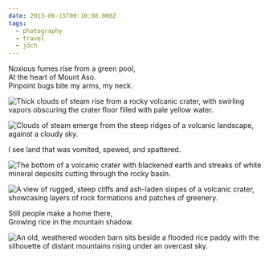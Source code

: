 ```yaml
---
date: 2013-06-15T00:10:08.000Z
tags:
  - photography
  - travel
  - jdch
---
```

Noxious fumes rise from a green pool,<br/>
At the heart of Mount Aso.<br/>
Pinpoint bugs bite my arms, my neck.

![Thick clouds of steam rise from a rocky volcanic crater, with swirling vapors obscuring the crater floor filled with pale yellow water.](/assets/photos/20130607-IMG_8128.jpg)

![Clouds of steam emerge from the steep ridges of a volcanic landscape, against a cloudy sky.](/assets/photos/20130607-IMG_8123.jpg)

I see land that was vomited, spewed, and spattered.

![The bottom of a volcanic crater with blackened earth and streaks of white mineral deposits cutting through the rocky basin.](/assets/photos/20130607-IMG_8170.jpg)

![A view of rugged, steep cliffs and ash-laden slopes of a volcanic crater, showcasing layers of rock formations and patches of greenery.](/assets/photos/20130607-IMG_8185.jpg)

Still people make a home there,<br/>
Growing rice in the mountain shadow.

![An old, weathered wooden barn sits beside a flooded rice paddy with the silhouette of distant mountains rising under an overcast sky.](/assets/photos/20130607-IMG_8069.jpg)
